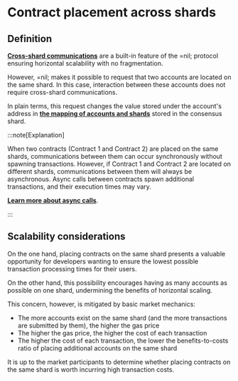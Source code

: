 # Contract placement across shards

## Definition

[**Cross-shard communications**](core-concepts/shards-parallel-execution.mdx#transaction-passing-checks) are a built-in feature of the =nil; protocol ensuring horizontal scalability with no fragmentation.

However, =nil; makes it possible to request that two accounts are located on the same shard. In this case, interaction between these accounts does not require cross-shard communications.

In plain terms, this request changes the value stored under the account's address in [**the mapping of accounts and shards**](core-concepts/accounts.mdx) stored in the consensus shard. 

:::note[Explanation]

When two contracts (Contract 1 and Contract 2) are placed on the same shards, communications between them can occur synchronously without spawning transactions. However, if Contract 1 and Contract 2 are located on different shards, communications between them will always be asynchronous. Async calls between contracts spawn additional transactions, and their execution times may vary.

[**Learn more about async calls**](core-concepts/shards-parallel-execution.mdx#async-execution).

:::

## Scalability considerations

On the one hand, placing contracts on the same shard presents a valuable opportunity for developers wanting to ensure the lowest possible transaction processing times for their users.

On the other hand, this possibility encourages having as many accounts as possible on one shard, undermining the benefits of horizontal scaling.

This concern, however, is mitigated by basic market mechanics: 

* The more accounts exist on the same shard (and the more transactions are submitted by them), the higher the gas price 
* The higher the gas price, the higher the cost of each transaction
* The higher the cost of each transaction, the lower the benefits-to-costs ratio of placing additional accounts on the same shard

It is up to the market participants to determine whether placing contracts on the same shard is worth incurring high transaction costs.
